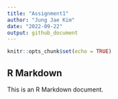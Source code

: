 ```yaml
---
title: "Assignment1"
author: "Jung Jae Kim"
date: "2022-09-22"
output: github_document
---
```


```r
knitr::opts_chunk$set(echo = TRUE)
```

## R Markdown

This is an R Markdown document. 
